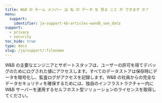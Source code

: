 ```yaml
---
title: W&B の チーム メンバー は 私 の データ を 見る こと が できます か？
menu:
  support:
    identifier: ja-support-kb-articles-wandb_see_data
support:
  - privacy
  - security
toc_hide: true
type: docs
slug: /ja/support/:filename
---
```

W&B の主要なエンジニアとサポートスタッフは、ユーザーの許可を得てデバッグのためにログされた値にアクセスします。すべてのデータストアは保存時にデータを暗号化し、監査ログがアクセスを記録します。W&B の社員からの完全なデータセキュリティを確保するためには、独自のインフラストラクチャー内に W&B サーバーを運用するセルフホスト型ソリューションのライセンスを取得してください。